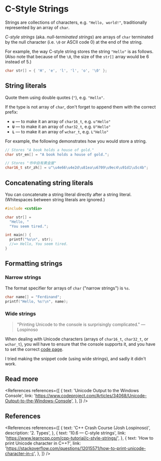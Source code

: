 
# C-Style Strings

Strings are collections of characters, e.g. `"Hello, world!"`, traditionally represented by an array of `char`.

_C-style strings_ (aka. _null-terminated strings_) are arrays of `char` terminated by the null character (i.e. `\0` or ASCII code 0) at the end of the string.

For example, the way C-style string stores the string `"Hello"` is as follows. (Also note that because of the `\0`, the size of the `str[]` array would be 6 instead of 5.)

```cpp
char str[] = { 'H', 'e', 'l', 'l', 'o', '\0' };
```

## String literals

Quote them using double quotes (`"`), e.g. `"Hello"`.

If the type is not array of `char`, don't forget to append them with the correct prefix:

- **`u`** &mdash; to make it an array of `char16_t`, e.g. `u"Hello"`
- **`U`** &mdash; to make it an array of `char32_t`, e.g. `U"Hello"`
- **`L`** &mdash; to make it an array of `wchar_t`, e.g. `L"Hello"`

For example, the following demonstrates how you would store a string.

```cpp
// Stores "A book holds a house of gold."
char str_en[] = "A book holds a house of gold.";

// Stores "书中自有黄金屋"
char16_t str_zh[] = u"\u4e66\u4e2d\u81ea\u6709\u9ec4\u91d1\u5c4b";
```

## Concatenating string literals

You can concatenate a string literal directly after a string literal. (Whitespaces between string literals are ignored.)

```cpp
#include <cstdio>

char str[] =
  "Hello, "
  "You seem tired.";

int main() {
  printf("%s\n", str);
  //=> Hello, You seem tired.
}
```

## Formatting strings

### Narrow strings

The format specifier for arrays of `char` ("narrow strings") is `%s`.

```cpp
char name[] = "Ferdinand";
printf("Hello, %s!\n", name);
```

### Wide strings

> "Printing Unicode to the console is surprisingly complicated."
> &mdash; Lospinoso

When dealing with Unicode characters (arrays of `char16_t`, `char32_t`, or `wchar_t`), you will have to ensure that the console supports it, and you have to set the correct [code page](https://en.wikipedia.org/wiki/Code_page).

I tried making the snippet code (using wide strings), and sadly it didn't work.

## Read more

<References
  references={[
    {
      text: 'Unicode Output to the Windows Console',
      link: 'https://www.codeproject.com/Articles/34068/Unicode-Output-to-the-Windows-Console',
    },
  ]}
/>

## References

<References
  references={[
    {
      text: 'C++ Crash Course (Josh Lospinoso)',
      description: '2. Types',
    },
    {
      text: '10.6 — C-style strings',
      link: 'https://www.learncpp.com/cpp-tutorial/c-style-strings/',
    },
    {
      text: 'How to print Unicode character in C++?',
      link: 'https://stackoverflow.com/questions/12015571/how-to-print-unicode-character-in-c',
    },
  ]}
/>
